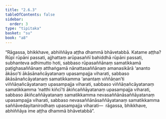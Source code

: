```yaml
---
title: "2.6.3"
tableOfContents: false
sidebar:
  order: 3
type: "tipitaka"
basket: "su"
book: "a8"
---
```



<DynamicBreadcrumb />

<Division number="119" book="a8" bookNo="17" page="161">

<Paragraph number="859" book="a8">
“Rāgassa, bhikkhave, abhiññāya aṭṭha dhammā bhāvetabbā. Katame aṭṭha? Rūpī rūpāni passati, ajjhattaṃ arūpasaññī bahiddhā rūpāni passati, subhanteva adhimutto hoti, sabbaso rūpasaññānaṃ samatikkamā paṭighasaññānaṃ atthaṅgamā nānattasaññānaṃ amanasikārā ‘ananto ākāso’ti ākāsānañcāyatanaṃ upasampajja viharati, sabbaso ākāsānañcāyatanaṃ samatikkamma ‘anantaṃ viññāṇan’ti viññāṇañcāyatanaṃ upasampajja viharati, sabbaso viññāṇañcāyatanaṃ samatikkamma ‘natthi kiñcī’ti ākiñcaññāyatanaṃ upasampajja viharati, sabbaso ākiñcaññāyatanaṃ samatikkamma nevasaññānāsaññāyatanaṃ upasampajja viharati, sabbaso nevasaññānāsaññāyatanaṃ samatikkamma saññāvedayitanirodhaṃ upasampajja viharati—  rāgassa, bhikkhave, abhiññāya ime aṭṭha dhammā bhāvetabbā”.
</Paragraph>
</Division>